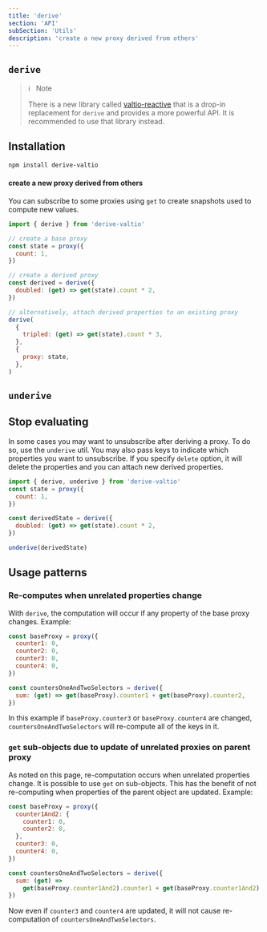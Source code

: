 ```yaml
---
title: 'derive'
section: 'API'
subSection: 'Utils'
description: 'create a new proxy derived from others'
---
```


## `derive`

<blockquote className="note">
ℹ️ &nbsp; Note

There is a new library called [valtio-reactive](https://github.com/valtiojs/valtio-reactive) that is a drop-in replacement for `derive` and provides a more powerful API. It is recommended to use that library instead.

</blockquote>

## Installation

```bash
npm install derive-valtio
```

#### create a new proxy derived from others

You can subscribe to some proxies using `get` to create snapshots used to compute new values.

```js
import { derive } from 'derive-valtio'

// create a base proxy
const state = proxy({
  count: 1,
})

// create a derived proxy
const derived = derive({
  doubled: (get) => get(state).count * 2,
})

// alternatively, attach derived properties to an existing proxy
derive(
  {
    tripled: (get) => get(state).count * 3,
  },
  {
    proxy: state,
  },
)
```

## `underive`

## Stop evaluating

In some cases you may want to unsubscribe after deriving a proxy. To do so, use the `underive` util. You may also pass keys to indicate which properties you want to unsubscribe. If you specify `delete` option, it will delete the properties
and you can attach new derived properties.

```js
import { derive, underive } from 'derive-valtio'
const state = proxy({
  count: 1,
})

const derivedState = derive({
  doubled: (get) => get(state).count * 2,
})

underive(derivedState)
```

## Usage patterns

### Re-computes when unrelated properties change

With `derive`, the computation will occur if any property of the base proxy changes. Example:

```javascript
const baseProxy = proxy({
  counter1: 0,
  counter2: 0,
  counter3: 0,
  counter4: 0,
})

const countersOneAndTwoSelectors = derive({
  sum: (get) => get(baseProxy).counter1 + get(baseProxy).counter2,
})
```

In this example if `baseProxy.counter3` or `baseProxy.counter4` are changed, `countersOneAndTwoSelectors` will re-compute all of the keys in it.

### `get` sub-objects due to update of unrelated proxies on parent proxy

As noted on this page, re-computation occurs when unrelated properties change. It is possible to use `get` on sub-objects. This has the benefit of not re-computing when properties of the parent object are updated. Example:

```javascript
const baseProxy = proxy({
  counter1And2: {
    counter1: 0,
    counter2: 0,
  },
  counter3: 0,
  counter4: 0,
})

const countersOneAndTwoSelectors = derive({
  sum: (get) =>
    get(baseProxy.counter1And2).counter1 + get(baseProxy.counter1And2).counter2,
})
```

Now even if `counter3` and `counter4` are updated, it will not cause re-computation of `countersOneAndTwoSelectors`.

